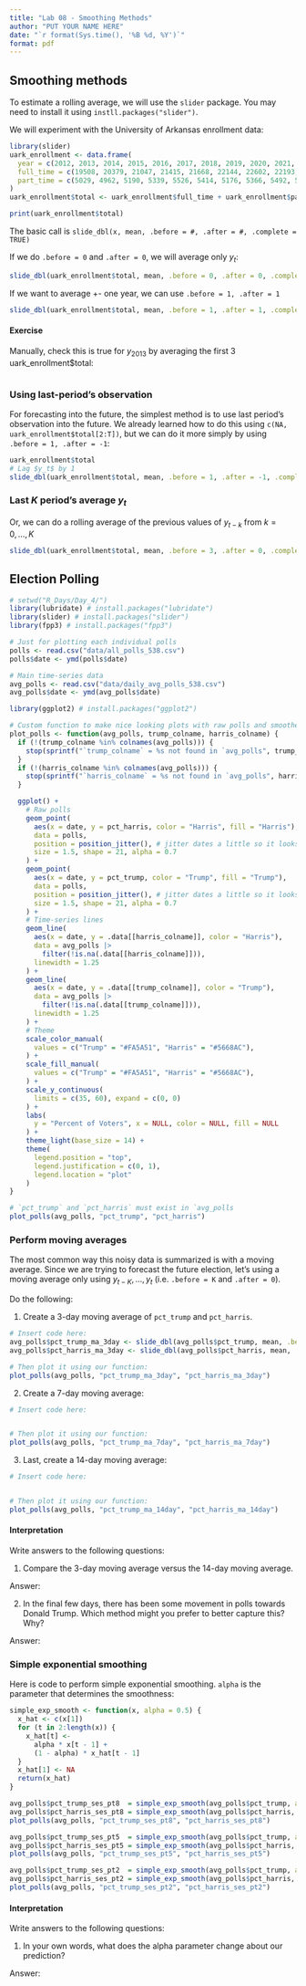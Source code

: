 ```yaml
---
title: "Lab 08 - Smoothing Methods"
author: "PUT YOUR NAME HERE"
date: "`r format(Sys.time(), '%B %d, %Y')`"
format: pdf
---
```


## Smoothing methods

To estimate a rolling average, we will use the `slider` package. You may need to install it using `instll.packages("slider")`.

We will experiment with the University of Arkansas enrollment data:

```r
library(slider)
uark_enrollment <- data.frame(
  year = c(2012, 2013, 2014, 2015, 2016, 2017, 2018, 2019, 2020, 2021, 2022, 2023, 2024),
  full_time = c(19508, 20379, 21047, 21415, 21668, 22144, 22602, 22193, 22070, 23282, 25214, 28426, 29886),
  part_time = c(5029, 4962, 5190, 5339, 5526, 5414, 5176, 5366, 5492, 5786, 5722, 3714, 3724)
)
uark_enrollment$total <- uark_enrollment$full_time + uark_enrollment$part_time

print(uark_enrollment$total)
```

The basic call is 
`slide_dbl(x, mean, .before = #, .after = #, .complete = TRUE)`

If we do `.before = 0` and `.after = 0`, we will average only $y_t$:

```r
slide_dbl(uark_enrollment$total, mean, .before = 0, .after = 0, .complete = TRUE)
```

If we want to average +- one year, we can use `.before = 1, .after = 1`

```r
slide_dbl(uark_enrollment$total, mean, .before = 1, .after = 1, .complete = TRUE)
```


#### Exercise

Manually, check this is true for $y_{2013}$ by averaging the first 3 uark_enrollment$total:

```r

```


### Using last-period's observation

For forecasting into the future, the simplest method is to use last period's observation into the future. 
We already learned how to do this using `c(NA, uark_enrollment$total[2:T])`, but we can do it more simply by using `.before = 1, .after = -1`:

```r
uark_enrollment$total
# Lag $y_t$ by 1
slide_dbl(uark_enrollment$total, mean, .before = 1, .after = -1, .complete = TRUE)
```

### Last $K$ period's average $y_t$

Or, we can do a rolling average of the previous values of $y_{t-k}$ from $k = 0, \dots, K$

```r
slide_dbl(uark_enrollment$total, mean, .before = 3, .after = 0, .complete = TRUE)
```




## Election Polling

```r
# setwd("R_Days/Day_4/")
library(lubridate) # install.packages("lubridate")
library(slider) # install.packages("slider")
library(fpp3) # install.packages("fpp3")

# Just for plotting each individual polls
polls <- read.csv("data/all_polls_538.csv")
polls$date <- ymd(polls$date)

# Main time-series data
avg_polls <- read.csv("data/daily_avg_polls_538.csv")
avg_polls$date <- ymd(avg_polls$date)
```

```r
library(ggplot2) # install.packages("ggplot2")

# Custom function to make nice looking plots with raw polls and smoothed
plot_polls <- function(avg_polls, trump_colname, harris_colname) {
  if (!(trump_colname %in% colnames(avg_polls))) {
    stop(sprintf("`trump_colname` = %s not found in `avg_polls", trump_colname))
  } 
  if (!(harris_colname %in% colnames(avg_polls))) {
    stop(sprintf("`harris_colname` = %s not found in `avg_polls", harris_colname))
  }

  ggplot() +
    # Raw polls
    geom_point(
      aes(x = date, y = pct_harris, color = "Harris", fill = "Harris"),
      data = polls, 
      position = position_jitter(), # jitter dates a little so it looks nicer (purely aesthetic)
      size = 1.5, shape = 21, alpha = 0.7
    ) +
    geom_point(
      aes(x = date, y = pct_trump, color = "Trump", fill = "Trump"),
      data = polls, 
      position = position_jitter(), # jitter dates a little so it looks nicer (purely aesthetic)
      size = 1.5, shape = 21, alpha = 0.7
    ) +
    # Time-series lines
    geom_line(
      aes(x = date, y = .data[[harris_colname]], color = "Harris"),
      data = avg_polls |>
        filter(!is.na(.data[[harris_colname]])),
      linewidth = 1.25
    ) +
    geom_line(
      aes(x = date, y = .data[[trump_colname]], color = "Trump"),
      data = avg_polls |>
        filter(!is.na(.data[[trump_colname]])),
      linewidth = 1.25
    ) +
    # Theme
    scale_color_manual(
      values = c("Trump" = "#FA5A51", "Harris" = "#5668AC"),
    ) +
    scale_fill_manual(
      values = c("Trump" = "#FA5A51", "Harris" = "#5668AC"),
    ) +
    scale_y_continuous(
      limits = c(35, 60), expand = c(0, 0)
    ) +
    labs(
      y = "Percent of Voters", x = NULL, color = NULL, fill = NULL
    ) +
    theme_light(base_size = 14) +
    theme(
      legend.position = "top",
      legend.justification = c(0, 1),
      legend.location = "plot"
    )
}
```

```r
# `pct_trump` and `pct_harris` must exist in `avg_polls
plot_polls(avg_polls, "pct_trump", "pct_harris")
```


### Perform moving averages

The most common way this noisy data is summarized is with a moving average. Since we are trying to forecast the future election, let's using a moving average only using $y_{t-K}, ..., y_t$ (i.e. `.before = K` and `.after = 0`). 

Do the following:

1. Create a 3-day moving average of `pct_trump` and `pct_harris`.

```r
# Insert code here:
avg_polls$pct_trump_ma_3day <- slide_dbl(avg_polls$pct_trump, mean, .before = 3, .after = 0, .complete = TRUE)
avg_polls$pct_harris_ma_3day <- slide_dbl(avg_polls$pct_harris, mean, .before = 3, .after = 0, .complete = TRUE)

# Then plot it using our function:
plot_polls(avg_polls, "pct_trump_ma_3day", "pct_harris_ma_3day")
```

2. Create a 7-day moving average:

```r
# Insert code here:


# Then plot it using our function:
plot_polls(avg_polls, "pct_trump_ma_7day", "pct_harris_ma_7day")
```

3. Last, create a 14-day moving average:

```r
# Insert code here:


# Then plot it using our function:
plot_polls(avg_polls, "pct_trump_ma_14day", "pct_harris_ma_14day")
```


#### Interpretation

Write answers to the following questions:

1. Compare the 3-day moving average versus the 14-day moving average. 

Answer:





2. In the final few days, there has been some movement in polls towards Donald Trump. Which method might you prefer to better capture this? Why?


Answer:







### Simple exponential smoothing

Here is code to perform simple exponential smoothing. `alpha` is the parameter that determines the smoothness:

```r
simple_exp_smooth <- function(x, alpha = 0.5) {
  x_hat <- c(x[1])
  for (t in 2:length(x)) {
    x_hat[t] <-
      alpha * x[t - 1] +
      (1 - alpha) * x_hat[t - 1]
  }
  x_hat[1] <- NA
  return(x_hat)
}
```

```r
avg_polls$pct_trump_ses_pt8  = simple_exp_smooth(avg_polls$pct_trump, alpha = 0.8)
avg_polls$pct_harris_ses_pt8 = simple_exp_smooth(avg_polls$pct_harris, alpha = 0.8)
plot_polls(avg_polls, "pct_trump_ses_pt8", "pct_harris_ses_pt8")
```

```r
avg_polls$pct_trump_ses_pt5  = simple_exp_smooth(avg_polls$pct_trump, alpha = 0.5)
avg_polls$pct_harris_ses_pt5 = simple_exp_smooth(avg_polls$pct_harris, alpha = 0.5)
plot_polls(avg_polls, "pct_trump_ses_pt5", "pct_harris_ses_pt5")
```

```r
avg_polls$pct_trump_ses_pt2  = simple_exp_smooth(avg_polls$pct_trump, alpha = 0.2)
avg_polls$pct_harris_ses_pt2 = simple_exp_smooth(avg_polls$pct_harris, alpha = 0.2)
plot_polls(avg_polls, "pct_trump_ses_pt2", "pct_harris_ses_pt2")
```


#### Interpretation

Write answers to the following questions:

1.  In your own words, what does the alpha parameter change about our prediction?  

Answer:





<!-- 
## Bonus

We will discuss how to modify the simple exponential smoothing model to have a time-trend.
While we won't go into the details, it is still useful to see how to estimate it. 
See the [Forecasting: Principles and Practices](https://otexts.com/fpp3/) book for more details.

We will see in a few weeks how we do on the popular vote counts!

```r
# Simple exponential smoothing with trend and uncertainty quantification
library(fpp3)
avg_polls <- tsibble(avg_polls, index = date)

forecast_harris <- avg_polls |> 
  model(ETS(pct_harris ~ error("A") + trend("A"))) |> 
  forecast(h = "1 day")
forecast_trump <- avg_polls |> 
  model(ETS(pct_trump ~ error("A") + trend("A"))) |> 
  forecast(h = "1 day")

forecast_trump
forecast_harris
```

```r
forecast_trump |>
  autoplot(avg_polls, level = NULL) +
  labs(
    title = "Simple Exponential Smoothing with Trend",
    y = "Trump Vote Share"
  ) +
  theme_light(base_size = 14) +
  scale_y_continuous(limits = c(35, 60), expand = c(0, 0))

forecast_harris |>
  autoplot(avg_polls, level = NULL) +
  labs(
    title = "Simple Exponential Smoothing with Trend",
    y = "Harris Vote Share"
  ) +
  theme_light(base_size = 14) +
  scale_y_continuous(limits = c(35, 60), expand = c(0, 0))
```
-->





